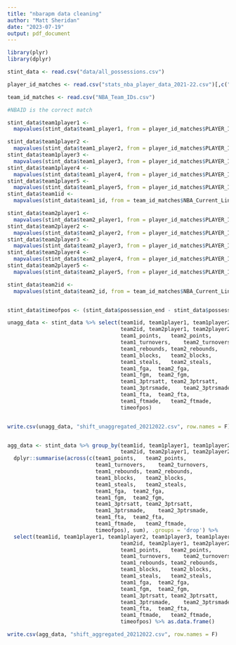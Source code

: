 ```yaml
---
title: "nbarapm data cleaning"
author: "Matt Sheridan"
date: "2023-07-19"
output: pdf_document
---
```


```r
library(plyr)
library(dplyr)

stint_data <- read.csv("data/all_possessions.csv")

player_id_matches <- read.csv("stats_nba_player_data_2021-22.csv")[,c("PLAYER_ID", "PLAYER_NAME")]

team_id_matches <- read.csv("NBA_Team_IDs.csv")

#NBAID is the correct match

stint_data$team1player1 <- 
  mapvalues(stint_data$team1_player1, from = player_id_matches$PLAYER_ID, to = player_id_matches$PLAYER_NAME, warn_missing = F)

stint_data$team1player2 <- 
  mapvalues(stint_data$team1_player2, from = player_id_matches$PLAYER_ID, to = player_id_matches$PLAYER_NAME, warn_missing = F)
stint_data$team1player3 <- 
  mapvalues(stint_data$team1_player3, from = player_id_matches$PLAYER_ID, to = player_id_matches$PLAYER_NAME, warn_missing = F)
stint_data$team1player4 <- 
  mapvalues(stint_data$team1_player4, from = player_id_matches$PLAYER_ID, to = player_id_matches$PLAYER_NAME, warn_missing = F)
stint_data$team1player5 <- 
  mapvalues(stint_data$team1_player5, from = player_id_matches$PLAYER_ID, to = player_id_matches$PLAYER_NAME, warn_missing = F)
stint_data$team1id <- 
  mapvalues(stint_data$team1_id, from = team_id_matches$NBA_Current_Link_ID, to = team_id_matches$Current_BBRef_Team_Name, warn_missing = F)

stint_data$team2player1 <- 
  mapvalues(stint_data$team2_player1, from = player_id_matches$PLAYER_ID, to = player_id_matches$PLAYER_NAME, warn_missing = F)
stint_data$team2player2 <- 
  mapvalues(stint_data$team2_player2, from = player_id_matches$PLAYER_ID, to = player_id_matches$PLAYER_NAME, warn_missing = F)
stint_data$team2player3 <- 
  mapvalues(stint_data$team2_player3, from = player_id_matches$PLAYER_ID, to = player_id_matches$PLAYER_NAME, warn_missing = F)
stint_data$team2player4 <- 
  mapvalues(stint_data$team2_player4, from = player_id_matches$PLAYER_ID, to = player_id_matches$PLAYER_NAME, warn_missing = F)
stint_data$team2player5 <- 
  mapvalues(stint_data$team2_player5, from = player_id_matches$PLAYER_ID, to = player_id_matches$PLAYER_NAME, warn_missing = F)

stint_data$team2id <- 
  mapvalues(stint_data$team2_id, from = team_id_matches$NBA_Current_Link_ID, to = team_id_matches$Current_BBRef_Team_Name, warn_missing = F)


stint_data$timeofpos <- (stint_data$possession_end - stint_data$possession_start)

unagg_data <- stint_data %>% select(team1id, team1player1, team1player2, team1player3, team1player4, team1player5,
                                    team2id, team2player1, team2player2, team2player3, team2player4, team2player5, 
                                    team1_points,	team2_points,	
                                    team1_turnovers,	team2_turnovers,	
                                    team1_rebounds,	team2_rebounds,	 
                                    team1_blocks,	team2_blocks,	
                                    team1_steals,	team2_steals,	
                                    team1_fga,	team2_fga,	
                                    team1_fgm,	team2_fgm,	
                                    team1_3ptrsatt,	team2_3ptrsatt,
                                    team1_3ptrsmade,	team2_3ptrsmade,                                    
                                    team1_fta,	team2_fta,	
                                    team1_ftmade,	team2_ftmade, 
                                    timeofpos)


write.csv(unagg_data, "shift_unaggregated_20212022.csv", row.names = F)


agg_data <- stint_data %>% group_by(team1id, team1player1, team1player2, team1player3, team1player4, team1player5,
                                    team2id, team2player1, team2player2, team2player3, team2player4, team2player5) %>%  
  dplyr::summarise(across(c(team1_points,	team2_points,	
                            team1_turnovers,	team2_turnovers,	
                            team1_rebounds,	team2_rebounds,	
                            team1_blocks,	team2_blocks,	
                            team1_steals,	team2_steals,	
                            team1_fga,	team2_fga,	
                            team1_fgm,	team2_fgm,	
                            team1_3ptrsatt,	team2_3ptrsatt,
                            team1_3ptrsmade,	team2_3ptrsmade,
                            team1_fta,	team2_fta,	
                            team1_ftmade,	team2_ftmade, 
                            timeofpos), sum), .groups = 'drop') %>% 
  select(team1id, team1player1, team1player2, team1player3, team1player4, team1player5,
                                    team2id, team2player1, team2player2, team2player3, team2player4, team2player5, 
                                    team1_points,	team2_points,	
                                    team1_turnovers,	team2_turnovers,	
                                    team1_rebounds,	team2_rebounds,	 
                                    team1_blocks,	team2_blocks,	
                                    team1_steals,	team2_steals,	
                                    team1_fga,	team2_fga,	
                                    team1_fgm,	team2_fgm,	
                                    team1_3ptrsatt,	team2_3ptrsatt,
                                    team1_3ptrsmade,	team2_3ptrsmade,
                                    team1_fta,	team2_fta,	
                                    team1_ftmade,	team2_ftmade, 
                                    timeofpos) %>% as.data.frame()

write.csv(agg_data, "shift_aggregated_20212022.csv", row.names = F)

```
